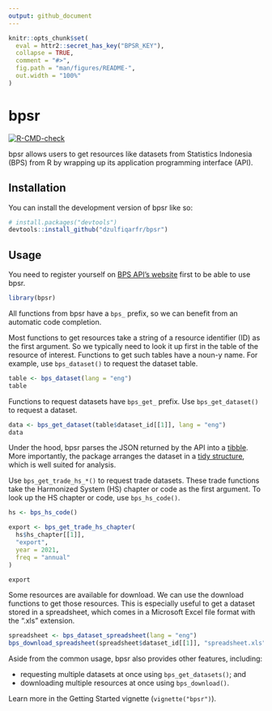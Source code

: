 ```yaml
---
output: github_document
---
```


<!-- README.md is generated from README.Rmd. Please edit that file -->

```r
knitr::opts_chunk$set(
  eval = httr2::secret_has_key("BPSR_KEY"),
  collapse = TRUE,
  comment = "#>",
  fig.path = "man/figures/README-",
  out.width = "100%"
)
```


# bpsr

<!-- badges: start -->
[![R-CMD-check](https://github.com/dzulfiqarfr/bpsr/actions/workflows/R-CMD-check.yaml/badge.svg)](https://github.com/dzulfiqarfr/bpsr/actions/workflows/R-CMD-check.yaml)
<!-- badges: end -->

bpsr allows users to get resources like datasets from Statistics Indonesia (BPS) from R by wrapping up its application programming interface (API).


## Installation

You can install the development version of bpsr like so:

``` r
# install.packages("devtools")
devtools::install_github("dzulfiqarfr/bpsr")
```

## Usage

You need to register yourself on [BPS API's website](https://https://webapi.bps.go.id/) first to be able to use bpsr.

```r
library(bpsr)
```

All functions from bpsr have a `bps_` prefix, so we can benefit from an automatic code completion.

Most functions to get resources take a string of a resource identifier (ID) as the first argument. So we typically need to look it up first in the table of the resource of interest. Functions to get such tables have a noun-y name. For example, use `bps_dataset()` to request the dataset table.

```r
table <- bps_dataset(lang = "eng")
table
```

Functions to request datasets have `bps_get_` prefix. Use `bps_get_dataset()` to request a dataset.

```r
data <- bps_get_dataset(table$dataset_id[[1]], lang = "eng")
data
```

Under the hood, bpsr parses the JSON returned by the API into a [tibble](https://tibble.tidyverse.org/index.html). More importantly, the package arranges the dataset in a [tidy structure](https://tidyr.tidyverse.org/articles/tidy-data.html), which is well suited for analysis.

Use `bps_get_trade_hs_*()` to request trade datasets. These trade functions take the Harmonized System (HS) chapter or code as the first argument. To look up the HS chapter or code, use `bps_hs_code()`.

```r
hs <- bps_hs_code()

export <- bps_get_trade_hs_chapter(
  hs$hs_chapter[[1]],
  "export", 
  year = 2021,
  freq = "annual"
)

export
```

Some resources are available for download. We can use the download functions to get those resources. This is especially useful to get a dataset stored in a spreadsheet, which comes in a Microsoft Excel file format with the ".xls" extension.

```r
spreadsheet <- bps_dataset_spreadsheet(lang = "eng")
bps_download_spreadsheet(spreadsheet$dataset_id[[1]], "spreadsheet.xls")
```

Aside from the common usage, bpsr also provides other features, including:  

* requesting multiple datasets at once using `bps_get_datasets()`; and  
* downloading multiple resources at once using `bps_download()`.

Learn more in the Getting Started vignette (`vignette("bpsr")`).
